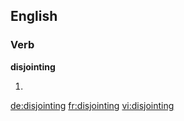 ==English==

===Verb===
'''disjointing'''

# {{present participle of|disjoint}}

[[de:disjointing]]
[[fr:disjointing]]
[[vi:disjointing]]